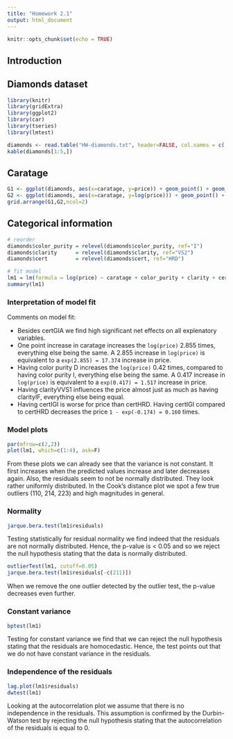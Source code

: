 ```yaml
---
title: "Homework 2.1"
output: html_document
---
```


```r
knitr::opts_chunk$set(echo = TRUE)
```

## Introduction

## Diamonds dataset

```r
library(knitr)
library(gridExtra)
library(ggplot2)
library(car)
library(tseries)
library(lmtest)
```

```r
diamonds <- read.table("HW-diamonds.txt", header=FALSE, col.names = c('caratage', 'color_purity', 'clarity', 'cert', 'price'))
kable(diamonds[1:5,])
```

## Caratage

```r
G1 <- ggplot(diamonds, aes(x=caratage, y=price)) + geom_point() + geom_smooth(method = "lm")
G2 <- ggplot(diamonds, aes(x=caratage, y=log(price))) + geom_point() + geom_smooth(method = "lm")
grid.arrange(G1,G2,ncol=2)
```

## Categorical information

```r
# reorder
diamonds$color_purity = relevel(diamonds$color_purity, ref="I")
diamonds$clarity      = relevel(diamonds$clarity, ref="VS2")
diamonds$cert         = relevel(diamonds$cert, ref="HRD")

# fit model
lm1 = lm(formula = log(price) ~ caratage + color_purity + clarity + cert, data=diamonds)
summary(lm1)
```
### Interpretation of model fit

Comments on model fit:

* Besides certGIA we find high significant net effects on all explenatory variables.
* One point increase in caratage increases the `log(price)` 2.855 times, everything else being the same. A 2.855 increase in `log(price)` is equivalent to a `exp(2.855) = 17.374` increase in price.
* Having color purity D increases the `log(price)` 0.42 times, compared to having color purity I, everything else being the same. A 0.417 increase in `log(price)` is equivalent to a `exp(0.417) = 1.517` increase in price.
* Having clarityVVS1 influences the price almost just as much as having clarityIF, everything else being equal.
* Having certIGI is worse for price than certHRD. Having certIGI compared to certHRD decreases the price `1 - exp(-0.174) = 0.160` times.

### Model plots

```r
par(mfrow=c(2,2))
plot(lm1, which=c(1:4), ask=F)
```

From these plots we can already see that the variance is not constant. It first increases when the predicted values increase and later decreases again. Also, the residuals seem to not be normally distributed. They look rather uniformly distributed. In the Cook's distance plot we spot a few true outliers (110, 214, 223) and high magnitudes in general.

### Normality

```r
jarque.bera.test(lm1$residuals)
```
Testing statistically for residual normality we find indeed that the residuals are not normally distributed. Hence, the p-value is < 0.05 and so we reject the null hypothesis stating that the data is normally distributed.

```r
outlierTest(lm1, cutoff=0.05)
jarque.bera.test(lm1$residuals[-c(211)])
```
When we remove the one outlier detected by the outlier test, the p-value decreases even further.

### Constant variance

```r
bptest(lm1)
```

Testing for constant variance we find that we can reject the null hypothesis stating that the residuals are homocedastic. Hence, the test points out that we do not have constant variance in the residuals. 


### Independence of the residuals

```r
lag.plot(lm1$residuals)
dwtest(lm1)
```

Looking at the autocorrelation plot we assume that there is no independence in the residuals. This assumption is confirmed by the Durbin-Watson test by rejecting the null hypothesis stating that the autocorrelation of the residuals is equal to 0.
